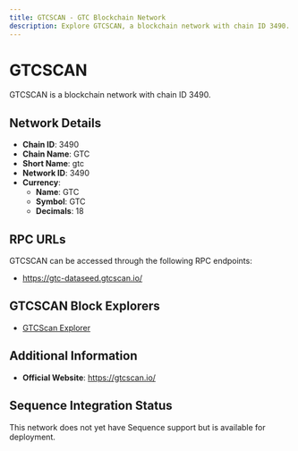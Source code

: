 ```yaml
--- 
title: GTCSCAN - GTC Blockchain Network
description: Explore GTCSCAN, a blockchain network with chain ID 3490. Learn about its native currency, GTC, and how to interact with the network.
---
```


# GTCSCAN

GTCSCAN is a blockchain network with chain ID 3490.

## Network Details

- **Chain ID**: 3490
- **Chain Name**: GTC
- **Short Name**: gtc
- **Network ID**: 3490
- **Currency**: 
  - **Name**: GTC
  - **Symbol**: GTC
  - **Decimals**: 18

## RPC URLs

GTCSCAN can be accessed through the following RPC endpoints:

- https://gtc-dataseed.gtcscan.io/

## GTCSCAN Block Explorers

- [GTCScan Explorer](https://gtcscan.io)

## Additional Information

- **Official Website**: https://gtcscan.io/

## Sequence Integration Status

This network does not yet have Sequence support but is available for deployment.
